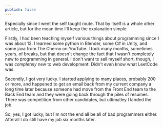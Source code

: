 ```yaml
---
publish: false
---
```


Especially since I went the self taught route. That by itself is a whole other article, but for the mean time I'll keep the explanation simple.

Firstly, I had been teaching myself various things about programming since I was about 12. I learned some python in Blender,
some C# in Unity, and some java from The Cherno on YouTube. I took many months, sometimes years, of breaks, but that doesn't
change the fact that I wasn't completely new to programming in general. I don't want to sell myself short, though, I was _completely_
new to web development. Didn't even know what LeetCode was.

Secondly, I got very lucky. I started applying to many places, probably 200 or more, and happened to get an email back from my
current company a long time later because someone had move from the Front End team to the Back End team and they were going back through
the piles of resumes. There was competition from other candidates, but ultimatley I landed the job.

So, yes, I got lucky, but I'm not the end all be all of bad programmers either. Afterall I do still have my job six months later.
